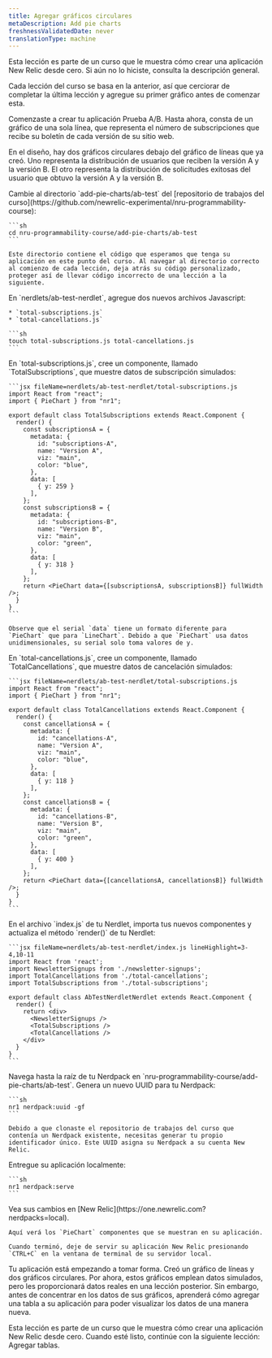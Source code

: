```yaml
---
title: Agregar gráficos circulares
metaDescription: Add pie charts
freshnessValidatedDate: never
translationType: machine
---
```


<Callout variant="tip">
  Esta lección es parte de un curso que le muestra cómo crear una aplicación New Relic desde cero. Si aún no lo hiciste, consulta la descripción general.

  Cada lección del curso se basa en la anterior, así que cerciorar de completar la última lección y agregue su primer gráfico antes de comenzar esta.
</Callout>

Comenzaste a crear tu aplicación Prueba A/B. Hasta ahora, consta de un gráfico de una sola línea, que representa el número de subscripciones que recibe su boletín de cada versión de su sitio web.

En el diseño, hay dos gráficos circulares debajo del gráfico de líneas que ya creó. Uno representa la distribución de usuarios que reciben la versión A y la versión B. El otro representa la distribución de solicitudes exitosas del usuario que obtuvo la versión A y la versión B.

<Steps>
  <Step>
    Cambie al directorio `add-pie-charts/ab-test` del [repositorio de trabajos del curso](https://github.com/newrelic-experimental/nru-programmability-course):

    ```sh
    cd nru-programmability-course/add-pie-charts/ab-test
    ```

    Este directorio contiene el código que esperamos que tenga su aplicación en este punto del curso. Al navegar al directorio correcto al comienzo de cada lección, deja atrás su código personalizado, proteger así de llevar código incorrecto de una lección a la siguiente.
  </Step>

  <Step>
    En `nerdlets/ab-test-nerdlet`, agregue dos nuevos archivos Javascript:

    * `total-subscriptions.js`
    * `total-cancellations.js`

    ```sh
    touch total-subscriptions.js total-cancellations.js
    ```
  </Step>

  <Step>
    En `total-subscriptions.js`, cree un componente, llamado `TotalSubscriptions`, que muestre datos de subscripción simulados:

    ```jsx fileName=nerdlets/ab-test-nerdlet/total-subscriptions.js
    import React from "react";
    import { PieChart } from "nr1";

    export default class TotalSubscriptions extends React.Component {
      render() {
        const subscriptionsA = {
          metadata: {
            id: "subscriptions-A",
            name: "Version A",
            viz: "main",
            color: "blue",
          },
          data: [
            { y: 259 }
          ],
        };
        const subscriptionsB = {
          metadata: {
            id: "subscriptions-B",
            name: "Version B",
            viz: "main",
            color: "green",
          },
          data: [
            { y: 318 }
          ],
        };
        return <PieChart data={[subscriptionsA, subscriptionsB]} fullWidth />;
      }
    }
    ```

    Observe que el serial `data` tiene un formato diferente para `PieChart` que para `LineChart`. Debido a que `PieChart` usa datos unidimensionales, su serial solo toma valores de y.
  </Step>

  <Step>
    En `total-cancellations.js`, cree un componente, llamado `TotalCancellations`, que muestre datos de cancelación simulados:

    ```jsx fileName=nerdlets/ab-test-nerdlet/total-subscriptions.js
    import React from "react";
    import { PieChart } from "nr1";

    export default class TotalCancellations extends React.Component {
      render() {
        const cancellationsA = {
          metadata: {
            id: "cancellations-A",
            name: "Version A",
            viz: "main",
            color: "blue",
          },
          data: [
            { y: 118 }
          ],
        };
        const cancellationsB = {
          metadata: {
            id: "cancellations-B",
            name: "Version B",
            viz: "main",
            color: "green",
          },
          data: [
            { y: 400 }
          ],
        };
        return <PieChart data={[cancellationsA, cancellationsB]} fullWidth />;
      }
    }
    ```
  </Step>

  <Step>
    En el archivo `index.js` de tu Nerdlet, importa tus nuevos componentes y actualiza el método `render()` de tu Nerdlet:

    ```jsx fileName=nerdlets/ab-test-nerdlet/index.js lineHighlight=3-4,10-11
    import React from 'react';
    import NewsletterSignups from './newsletter-signups';
    import TotalCancellations from './total-cancellations';
    import TotalSubscriptions from './total-subscriptions';

    export default class AbTestNerdletNerdlet extends React.Component {
      render() {
        return <div>
          <NewsletterSignups />
          <TotalSubscriptions />
          <TotalCancellations />
        </div>
      }
    }
    ```
  </Step>

  <Step>
    Navega hasta la raíz de tu Nerdpack en `nru-programmability-course/add-pie-charts/ab-test`.
  </Step>

  <Step>
    Genera un nuevo UUID para tu Nerdpack:

    ```sh
    nr1 nerdpack:uuid -gf
    ```

    Debido a que clonaste el repositorio de trabajos del curso que contenía un Nerdpack existente, necesitas generar tu propio identificador único. Este UUID asigna su Nerdpack a su cuenta New Relic.
  </Step>

  <Step>
    Entregue su aplicación localmente:

    ```sh
    nr1 nerdpack:serve
    ```
  </Step>

  <Step>
    Vea sus cambios en [New Relic](https://one.newrelic.com?nerdpacks=local).

    Aquí verá los `PieChart` componentes que se muestran en su aplicación.

    Cuando terminó, deje de servir su aplicación New Relic presionando `CTRL+C` en la ventana de terminal de su servidor local.
  </Step>
</Steps>

Tu aplicación está empezando a tomar forma. Creó un gráfico de líneas y dos gráficos circulares. Por ahora, estos gráficos emplean datos simulados, pero les proporcionará datos reales en una lección posterior. Sin embargo, antes de concentrar en los datos de sus gráficos, aprenderá cómo agregar una tabla a su aplicación para poder visualizar los datos de una manera nueva.

<Callout variant="course">
  Esta lección es parte de un curso que le muestra cómo crear una aplicación New Relic desde cero. Cuando esté listo, continúe con la siguiente lección: Agregar tablas.
</Callout>
